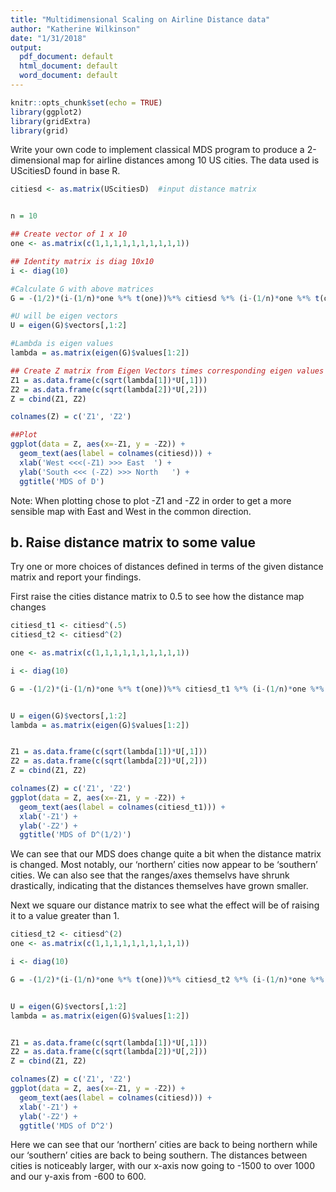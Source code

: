 ```yaml
---
title: "Multidimensional Scaling on Airline Distance data"
author: "Katherine Wilkinson"
date: "1/31/2018"
output:
  pdf_document: default
  html_document: default
  word_document: default
---
```


```r
knitr::opts_chunk$set(echo = TRUE)
library(ggplot2)
library(gridExtra)
library(grid)
```

Write your own code to implement classical MDS program to produce a 2-dimensional map for airline distances among 10 US cities. The data used is UScitiesD found in base R. 

```r

citiesd <- as.matrix(UScitiesD)  #input distance matrix


n = 10

## Create vector of 1 x 10
one <- as.matrix(c(1,1,1,1,1,1,1,1,1,1))

## Identity matrix is diag 10x10
i <- diag(10)

#Calculate G with above matrices
G = -(1/2)*(i-(1/n)*one %*% t(one))%*% citiesd %*% (i-(1/n)*one %*% t(one))

#U will be eigen vectors
U = eigen(G)$vectors[,1:2]

#Lambda is eigen values
lambda = as.matrix(eigen(G)$values[1:2])

## Create Z matrix from Eigen Vectors times corresponding eigen values
Z1 = as.data.frame(c(sqrt(lambda[1])*U[,1]))
Z2 = as.data.frame(c(sqrt(lambda[2])*U[,2]))
Z = cbind(Z1, Z2)

colnames(Z) = c('Z1', 'Z2')

##Plot
ggplot(data = Z, aes(x=-Z1, y = -Z2)) +
  geom_text(aes(label = colnames(citiesd))) +
  xlab('West <<<(-Z1) >>> East  ') +
  ylab('South <<< (-Z2) >>> North   ') +
  ggtitle('MDS of D')
```
Note: When plotting chose to plot -Z1 and -Z2 in order to get a more sensible map with East and West in the common direction. 

## b. Raise distance matrix to some value

Try one or more choices of distances defined in terms of the given distance matrix and report your findings. 

First raise the cities distance matrix to 0.5 to see how the distance map changes


```r
citiesd_t1 <- citiesd^(.5)
citiesd_t2 <- citiesd^(2)

one <- as.matrix(c(1,1,1,1,1,1,1,1,1,1))

i <- diag(10)

G = -(1/2)*(i-(1/n)*one %*% t(one))%*% citiesd_t1 %*% (i-(1/n)*one %*% t(one))


U = eigen(G)$vectors[,1:2]
lambda = as.matrix(eigen(G)$values[1:2])


Z1 = as.data.frame(c(sqrt(lambda[1])*U[,1]))
Z2 = as.data.frame(c(sqrt(lambda[2])*U[,2]))
Z = cbind(Z1, Z2)

colnames(Z) = c('Z1', 'Z2')
ggplot(data = Z, aes(x=-Z1, y = -Z2)) +
  geom_text(aes(label = colnames(citiesd_t1))) +
  xlab('-Z1') +
  ylab('-Z2') +
  ggtitle('MDS of D^(1/2)')


```


We can see that our MDS does change quite a bit when the distance matrix is changed. Most notably, our 'northern' cities now appear to be 'southern' cities. We can also see that the ranges/axes themselvs have shrunk drastically, indicating that the distances themselves have grown smaller. 

Next we square our distance matrix to see what the effect will be of raising it to a value greater than 1. 

```r
citiesd_t2 <- citiesd^(2)
one <- as.matrix(c(1,1,1,1,1,1,1,1,1,1))

i <- diag(10)

G = -(1/2)*(i-(1/n)*one %*% t(one))%*% citiesd_t2 %*% (i-(1/n)*one %*% t(one))


U = eigen(G)$vectors[,1:2]
lambda = as.matrix(eigen(G)$values[1:2])


Z1 = as.data.frame(c(sqrt(lambda[1])*U[,1]))
Z2 = as.data.frame(c(sqrt(lambda[2])*U[,2]))
Z = cbind(Z1, Z2)

colnames(Z) = c('Z1', 'Z2')
ggplot(data = Z, aes(x=-Z1, y = -Z2)) +
  geom_text(aes(label = colnames(citiesd))) +
  xlab('-Z1') +
  ylab('-Z2') +
  ggtitle('MDS of D^2')


```

Here we can see that our 'northern' cities are back to being northern while our 'southern' cities are back to being southern. The distances between cities is noticeably larger, with our x-axis now going to -1500 to over 1000 and our y-axis from -600 to 600. 
